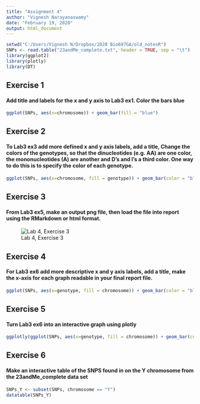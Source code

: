 ```yaml
---
title: "Assignment 4"
author: "Vignesh Narayanaswamy"
date: "February 19, 2020"
output: html_document
---
```


```r
setwd("C:/Users/Vignesh N/Dropbox/2020 Bio697GA/old_notesR")
SNPs <- read.table("23andMe_complete.txt", header = TRUE, sep = "\t")
library(ggplot2)
library(plotly)
library(DT)
```

## Exercise 1

#### Add title and labels for the x and y axis to Lab3 ex1. Color the bars blue

```r
ggplot(SNPs, aes(x=chromosome)) + geom_bar(fill = "blue")
```

## Exercise 2

#### To Lab3 ex3 add more defined x and y axis labels, add a title, Change the colors of the genotypes, so that the dinucleotides (e.g. AA) are one color, the mononucleotides (A) are another and D's and I's a third color. One way to do this is to specify the color of each genotype.

```r
ggplot(SNPs, aes(x=chromosome, fill = genotype)) + geom_bar(color = "black") + xlab("Chromosomes") + ylab("Genotypes") + ggtitle("Lab 4, Exercise 2") + scale_fill_manual(values = c("black", "blue", "green", "green", "green", "green", "blue", "green", "green", "green", "red", "red", "red", "blue", "green", "green", "red", "red", "blue", "green"))
```
 
## Exercise 3

#### From Lab3 ex5, make an output png file, then load the file into report using the RMarkdown or html format.

![Lab 4, Exercise 3](Genotypes directly beside one another for each chromosome.jpeg)

## Exercise 4

#### For Lab3 ex6 add more descriptive x and y axis labels, add a title, make the x-axis for each graph readable in your final report file.

```r
ggplot(SNPs, aes(x=genotype, fill = chromosome)) + geom_bar(color = "black") + coord_polar() + facet_wrap(~chromosome) + xlab("Genotype broken down for each chromosome") + ylab("Genotype count") + ggtitle("Lab 4, Exercise 4")
```

## Exercise 5

#### Turn Lab3 ex6 into an interactive graph using plotly

```r
ggplotly(ggplot(SNPs, aes(x=genotype, fill = chromosome)) + geom_bar(color = "black") + facet_wrap(~chromosome) + theme(axis.text.x = element_text(angle = 90, hjust = 1, vjust = 0.5), text = element_text(size=7)) + xlab("Genotype broken down for each chromosome") + ylab("Genotype count") + ggtitle("Lab 4, Exercise 4"))
```

## Exercise 6

#### Make an interactive table of the SNPS found in on the Y chromosome from the 23andMe_complete data set

```r
SNPs_Y <- subset(SNPs, chromosome == "Y")
datatable(SNPs_Y)
```

